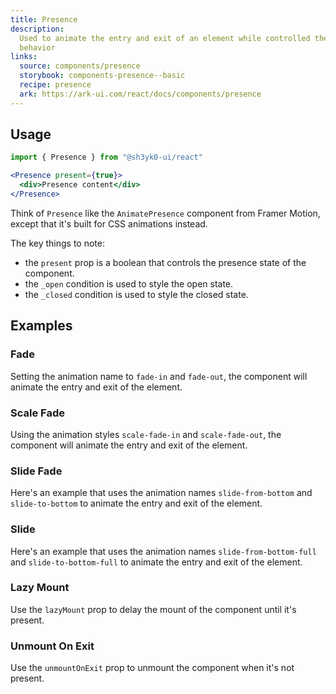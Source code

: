 ```yaml
---
title: Presence
description:
  Used to animate the entry and exit of an element while controlled the render
  behavior
links:
  source: components/presence
  storybook: components-presence--basic
  recipe: presence
  ark: https://ark-ui.com/react/docs/components/presence
---
```


<ExampleTabs name="presence-fade" />

## Usage

```jsx
import { Presence } from "@sh3yk0-ui/react"
```

```jsx
<Presence present={true}>
  <div>Presence content</div>
</Presence>
```

Think of `Presence` like the `AnimatePresence` component from Framer Motion,
except that it's built for CSS animations instead.

The key things to note:

- the `present` prop is a boolean that controls the presence state of the
  component.
- the `_open` condition is used to style the open state.
- the `_closed` condition is used to style the closed state.

## Examples

### Fade

Setting the animation name to `fade-in` and `fade-out`, the component will
animate the entry and exit of the element.

<ExampleTabs name="presence-fade" />

### Scale Fade

Using the animation styles `scale-fade-in` and `scale-fade-out`, the component
will animate the entry and exit of the element.

<ExampleTabs name="presence-scale-fade" />

### Slide Fade

Here's an example that uses the animation names `slide-from-bottom` and
`slide-to-bottom` to animate the entry and exit of the element.

<ExampleTabs name="presence-slide-fade" />

### Slide

Here's an example that uses the animation names `slide-from-bottom-full` and
`slide-to-bottom-full` to animate the entry and exit of the element.

<ExampleTabs name="presence-slide" />

### Lazy Mount

Use the `lazyMount` prop to delay the mount of the component until it's present.

<ExampleTabs name="presence-lazy-mount" />

### Unmount On Exit

Use the `unmountOnExit` prop to unmount the component when it's not present.

<ExampleTabs name="presence-unmount-on-exit" />

